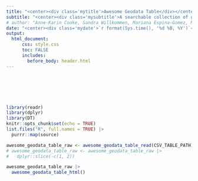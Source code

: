 ```yaml
---
title: "<center><div class='mytitle'>Awesome Geodata Table</div></center>"
subtitle: "<center><div class='mysubtitle'>A searchable collection of geodatasets maintained by its community</div></center>"
# author: "Anne-Karin Cooke, Sandra Willkommen, Mariana Espina-Gomez, Max Nölscher"
date: "<center><div class='mydate'>`r format(Sys.time(), '%d %B, %Y')`</div></center>"
output:
  html_document:
      css: style.css
      toc: FALSE
      includes: 
        before_body: header.html
---
```



<br><br><br><br>

```r
library(readr)
library(dplyr)
library(DT)
knitr::opts_chunk$set(echo = TRUE)
list.files("R", full.names = TRUE) |>
  purrr::map(source)
```

```r
awesome_geodata_table_raw <- awesome_geodata_table_read(CSV_TABLE_PATH)
# awesome_geodata_table_raw <- awesome_geodata_table_raw |>
#   dplyr::slice(-c(1, 2))
```

```r
awesome_geodata_table_raw |> 
  awesome_geodata_table_html()
```

